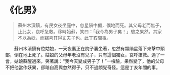 # 《化男》

> 蘇州木瀆鎮，有民女夜坐庭中，忽星隕中顱，僕地而死。其父母老而無子，止此女，哀呼急救。移時始蘇，笑曰：「我今為男子矣！」驗之果然。其家不以為妖，而竊喜其得丈夫子也。此丁亥間事。

&emsp;&emsp;蘇州木瀆鎮有位姑娘，一天夜裏正在院子裏坐著，忽然有顆隕星落下來擊中頭部，倒在地上死了。姑娘的父母年老沒有兒子，只有這個獨女，哀呼搶救。過了一會，姑娘蘇醒過來，笑著說：“我今天變成男子了！”一檢驗，果然變了，他的父母不把他當作妖異，卻暗自高興忽然得子，只不過頗覺奇怪。這是丁亥年間的事。

